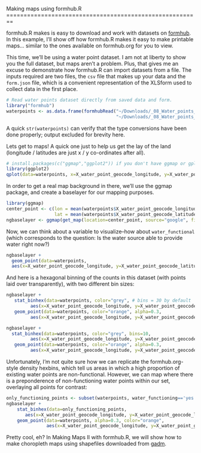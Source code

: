 <link href="http://kevinburke.bitbucket.org/markdowncss/markdown.css" rel="stylesheet"></link>
Making maps using formhub.R
========================================================

formhub.R makes is easy to download and work with datasets on [formhub](http://formhub.org). In this example, I'll show off how formhub.R makes it easy to make printable maps... similar to the ones available on formhub.org for you to view.

This time, we'll be using a water point dataset. I am not at liberty to show you the full dataset, but maps aren't a problem. Plus, that gives me an excuse to demonstrate how formhub.R can import datasets from a file. The inputs required are two files, the `csv` file that makes up your data and the `form.json` file, which is a convenient representation of the XLSform used to collect data in the first place.

```r
# Read water points dataset directly from saved data and form.
library("formhub")
waterpoints <- as.data.frame(formhubRead("~/Downloads/_08_Water_points_train3_2012_09_06.csv",
                                         "~/Downloads/_08_Water_points_train3.json"))
```

A quick `str(waterpoints)` can verify that the type conversions have been done properly; output excluded for brevity here.

Lets get to maps! A quick one just to help us get the lay of the land (longitude / latitudes are just x / y co-ordinates after all).
```r
# install.packages(c("ggmap","ggplot2")) if you don't have ggmap or gplot2 installed yet
library(ggplot2)
qplot(data=waterpoints, x=X_water_point_geocode_longitude, y=X_water_point_geocode_latitude)
```

In order to get a real map background in there, we'll use the ggmap package, and create a baselayer for our mapping purposes. 

```r
library(ggmap)
center_point <- c(lon = mean(waterpoints$X_water_point_geocode_longitude, na.rm=T),
                  lat = mean(waterpoints$X_water_point_geocode_latitude, na.rm=T))
ngbaselayer <- ggmap(get_map(location=center_point, source="google", filename="maptemp", zoom=10), extent='device') + opts(legend.position="bottom")
```


Now, we can think about a variable to visualize--how about `water_functional` (which corresponds to the question: Is the water source able to provide water right now?)

```r
ngbaselayer + 
  geom_point(data=waterpoints, 
  aes(x=X_water_point_geocode_longitude, y=X_water_point_geocode_latitude, color=water_functioning))
```

And here is a hexagonal binning of the counts in this dataset (with points laid over transparently), with two different bin sizes:
```r
ngbaselayer + 
   stat_binhex(data=waterpoints, color="grey", # bins = 30 by default
         aes(x=X_water_point_geocode_longitude, y=X_water_point_geocode_latitude)) + 
   geom_point(data=waterpoints, color="orange", alpha=0.3,
         aes(x=X_water_point_geocode_longitude, y=X_water_point_geocode_latitude))

ngbaselayer +
  stat_binhex(data=waterpoints, color="grey", bins=10,
         aes(x=X_water_point_geocode_longitude, y=X_water_point_geocode_latitude)) + 
   geom_point(data=waterpoints, color="orange", alpha=0.3,
         aes(x=X_water_point_geocode_longitude, y=X_water_point_geocode_latitude))
```

Unfortunately, I'm not quite sure how we can replicate the formhub.org-style density hexbins, which tell us areas in which a high proportion of existing water points are non-functional. However, we can map where there is a preponderence of non-functioning water points within our set, overlaying all points for contrast:
```r

only_functioning_points <- subset(waterpoints, water_functioning=='yes')
ngbaselayer +
    stat_binhex(data=only_functioning_points,
       aes(x=X_water_point_geocode_longitude, y=X_water_point_geocode_latitude)) + 
    geom_point(data=waterpoints, alpha=0.3, color="orange",
               aes(x=X_water_point_geocode_longitude, y=X_water_point_geocode_latitude))
```

Pretty cool, eh?
In Making Maps II with formhub.R, we will show how to make choropleth maps using shapefiles downloaded from [gadm](http://gadm.org).
